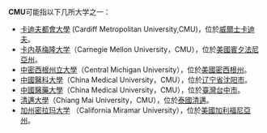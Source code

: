 '''CMU'''可能指以下几所大学之一：
* [[卡迪夫都會大學|卡迪夫都會大學]] (Cardiff Metropolitan University,CMU)，位於[[威爾士|威爾士]][[卡迪夫|卡迪夫]]。
* [[卡内基梅隆大学|卡内基梅隆大学]]（Carnegie Mellon University，CMU），位於[[美國|美國]][[賓夕法尼亞州|賓夕法尼亞州]]。
* [[中密西根州立大學|中密西根州立大學]]（Central Michigan University），位於[[美國|美國]][[密西根州|密西根州]]。
* [[中國醫科大學|中國醫科大學]]（China Medical University，CMU），位於[[辽宁省|辽宁省]][[沈阳市|沈阳市]]。
* [[中國醫藥大學|中國醫藥大學]]（China Medical University，CMU），位於[[臺灣|臺灣]][[台中市|台中市]]。
* [[清邁大學|清邁大學]]（Chiang Mai University，CMU），位於[[泰國|泰國]][[清邁|清邁]]。
* [[加州密拉玛大学|加州密拉玛大学]] （California Miramar University），位於[[美國|美國]][[加利福尼亞州|加利福尼亞州]]。

{{disambig|Cat=三字拉丁字母缩写消歧义}}